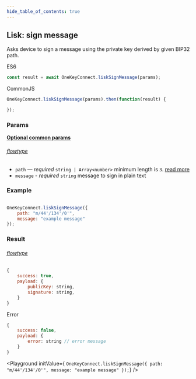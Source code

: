 ```yaml
---
hide_table_of_contents: true
---
```


## Lisk: sign message

Asks device to sign a message using the private key derived by given BIP32 path.

ES6
```javascript
const result = await OneKeyConnect.liskSignMessage(params);
```

CommonJS
```javascript
OneKeyConnect.liskSignMessage(params).then(function(result) {

});
```

### Params

[**Optional common params**](./commonParams)

###### [flowtype](https://github.com/OneKeyHQ/connect/blob/onekey/src/js/types/lisk.js#L109-L112)

* `path` — *required* `string | Array<number>` minimum length is `3`. [read more](./path)
* `message` - *required* `string` message to sign in plain text

### Example
```javascript

OneKeyConnect.liskSignMessage({
    path: "m/44'/134'/0'",
    message: "example message"
});
```

### Result

###### [flowtype](https://github.com/OneKeyHQ/connect/blob/onekey/src/js/types/response.js#L104-L106)

```javascript
{
    success: true,
    payload: {
        publicKey: string,
        signature: string,
    }
}
```

Error
```javascript
{
    success: false,
    payload: {
        error: string // error message
    }
}
```

<Playground
    initValue={
`OneKeyConnect.liskSignMessage({
    path: "m/44'/134'/0'",
    message: "example message"
});`}
/>
